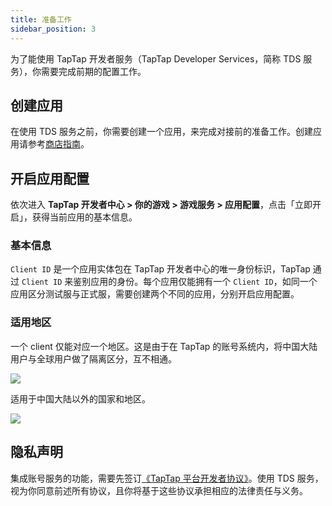 ```yaml
---
title: 准备工作
sidebar_position: 3
---
```



为了能使用 TapTap 开发者服务（TapTap Developer Services，简称 TDS 服务），你需要完成前期的配置工作。

## 创建应用

在使用 TDS 服务之前，你需要创建一个应用，来完成对接前的准备工作。创建应用请参考[商店指南](/store/)。

## 开启应用配置

依次进入 **TapTap 开发者中心 > 你的游戏 > 游戏服务 > 应用配置**，点击「立即开启」，获得当前应用的基本信息。

### 基本信息

`Client ID` 是一个应用实体包在 TapTap 开发者中心的唯一身份标识，TapTap 通过 `Client ID` 来鉴别应用的身份。每个应用仅能拥有一个 `Client ID`，如同一个应用区分测试服与正式服，需要创建两个不同的应用，分别开启应用配置。

### 适用地区

<Conditional region="cn">

一个 client 仅能对应一个地区。这是由于在 TapTap 的账号系统内，将中国大陆用户与全球用户做了隔离区分，互不相通。

![](https://capacity-files.lcfile.com/nnQKxgJJzgErOlIOcxnbIHt8Vc1RmGYe/tap_get_ready.png)

</Conditional>

<Conditional region="global">

适用于中国大陆以外的国家和地区。

![](https://capacity-files.lcfile.com/SaYP7m4TEQQTpuvy5n2r0GjxAzgim624/io_tap_get_ready.png)

</Conditional>



## 隐私声明

集成账号服务的功能，需要先签订[《TapTap 平台开发者协议》](/store/store-devagreement/)。使用 TDS 服务，视为你同意前述所有协议，且你将基于这些协议承担相应的法律责任与义务。

